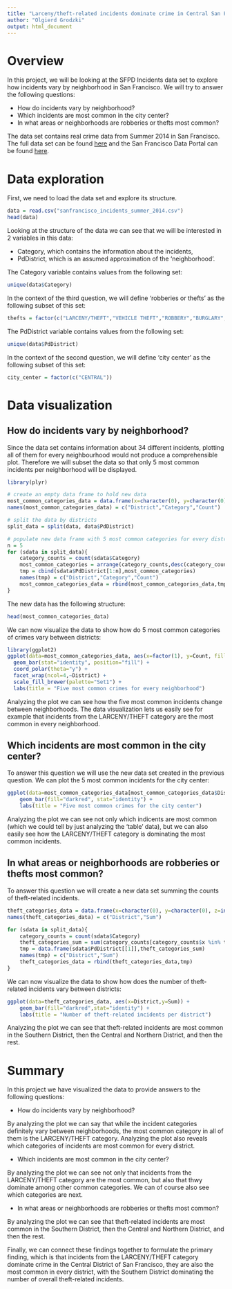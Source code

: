 ```yaml
---
title: "Larceny/theft-related incidents dominate crime in Central San Francisco, are also the most common in every district, with the Southern District dominating the number of overall theft-related incidents."
author: "Olgierd Grodzki"
output: html_document
---
```


# Overview

In this project, we will be looking at the SFPD Incidents data set to explore how incidents vary by neighborhood in San Francisco. We will try to answer the following questions:

- How do incidents vary by neighborhood?
- Which incidents are most common in the city center?
- In what areas or neighborhoods are robberies or thefts most common?

The data set contains real crime data from Summer 2014 in San Francisco. The full data set can be found [here](https://data.sfgov.org/Public-Safety/SFPD-Incidents-from-1-January-2003/tmnf-yvry) and the San Francisco Data Portal can be found [here](https://data.sfgov.org/).

# Data exploration

First, we need to load the data set and explore its structure.

```r
data = read.csv("sanfrancisco_incidents_summer_2014.csv")
head(data)
```

Looking at the structure of the data we can see that we will be interested in 2 variables in this data: 

- Category, which contains the information about the incidents,
- PdDistrict, which is an assumed approximation of the 'neighborhood'.

The Category variable contains values from the following set:
```r
unique(data$Category)
```

In the context of the third question, we will define 'robberies or thefts' as the following subset of this set:
```r
thefts = factor(c("LARCENY/THEFT","VEHICLE THEFT","ROBBERY","BURGLARY","STOLEN PROPERTY"))
```

The PdDistrict variable contains values from the following set:
```r
unique(data$PdDistrict)
```

In the context of the second question, we will define 'city center' as the following subset of this set:
```r
city_center = factor(c("CENTRAL"))
```

# Data visualization

## How do incidents vary by neighborhood?

Since the data set contains information about 34 different incidents, plotting all of them for every neighbourhood would not produce a comprehensible plot. Therefore we will subset the data so that only 5 most common incidents per neighborhood will be displayed.

```r
library(plyr)

# create an empty data frame to hold new data
most_common_categories_data = data.frame(x=character(0), y=character(0), z=integer(0))
names(most_common_categories_data) = c("District","Category","Count")

# split the data by districts
split_data = split(data, data$PdDistrict)

# populate new data frame with 5 most common categories for every district, with counts
n = 5
for (sdata in split_data){
    category_counts = count(sdata$Category)
    most_common_categories = arrange(category_counts,desc(category_counts$freq))[1:n,]
    tmp = cbind(sdata$PdDistrict[1:n],most_common_categories)
    names(tmp) = c("District","Category","Count")
    most_common_categories_data = rbind(most_common_categories_data,tmp)
}
```

The new data has the following structure:
```r
head(most_common_categories_data)
```

We can now visualize the data to show how do 5 most common categories of crimes vary between districts:

```r
library(ggplot2)
ggplot(data=most_common_categories_data, aes(x=factor(1), y=Count, fill=Category)) +
  geom_bar(stat="identity", position="fill") +
  coord_polar(theta="y") +
  facet_wrap(ncol=4,~District) + 
  scale_fill_brewer(palette="Set1") +
  labs(title = "Five most common crimes for every neighborhood")
```

Analyzing the plot we can see how the five most common incidents change between neighborhoods. The data visualization lets us easily see for example that incidents from the LARCENY/THEFT category are the most common in every neighborhood.

## Which incidents are most common in the city center?

To answer this question we will use the new data set created in the previous question. We can plot the 5 most common incidents for the city center:

```r
ggplot(data=most_common_categories_data[most_common_categories_data$District %in% city_center,], aes(x=Category,y=Count)) + 
    geom_bar(fill="darkred", stat="identity") + 
    labs(title = "Five most common crimes for the city center")
```

Analyzing the plot we can see not only which indicents are most common (which we could tell by just analyzing the 'table' data), but we can also easily see how the LARCENY/THEFT category is dominating the most common incidents.

## In what areas or neighborhoods are robberies or thefts most common?

To answer this question we will create a new data set summing the counts of theft-related incidents.


```r
theft_categories_data = data.frame(x=character(0), y=character(0), z=integer(0))
names(theft_categories_data) = c("District","Sum")

for (sdata in split_data){
    category_counts = count(sdata$Category)
    theft_categories_sum = sum(category_counts[category_counts$x %in% thefts,]$freq)
    tmp = data.frame(sdata$PdDistrict[[1]],theft_categories_sum)
    names(tmp) = c("District","Sum")
    theft_categories_data = rbind(theft_categories_data,tmp)
}
```

We can now visualize the data to show how does the number of theft-related incidents vary between districts:

```r
ggplot(data=theft_categories_data, aes(x=District,y=Sum)) + 
    geom_bar(fill="darkred",stat="identity") + 
    labs(title = "Number of theft-related incidents per district")
```

Analyzing the plot we can see that theft-related incidents are most common in the Southern District, then the Central and Northern District, and then the rest.

# Summary

In this project we have visualized the data to provide answers to the following questions:

- How do incidents vary by neighborhood?

By analyzing the plot we can say that while the incident categories definitely vary between neighborhoods, the most common category in all of them is the LARCENY/THEFT category. Analyzing the plot also reveals which categories of incidents are most common for every district.

- Which incidents are most common in the city center?

By analyzing the plot we can see not only that incidents from the LARCENY/THEFT category are the most common, but also that thwy dominate among other common categories. We can of course also see which categories are next.

- In what areas or neighborhoods are robberies or thefts most common?

By analyzing the plot we can see that theft-related incidents are most common in the Southern District, then the Central and Northern District, and then the rest.

Finally, we can connect these findings together to formulate the primary finding, which is that incidents from the LARCENY/THEFT category dominate crime in the Central District of San Francisco, they are also the most common in every district, with the Southern District dominating the number of overall theft-related incidents.